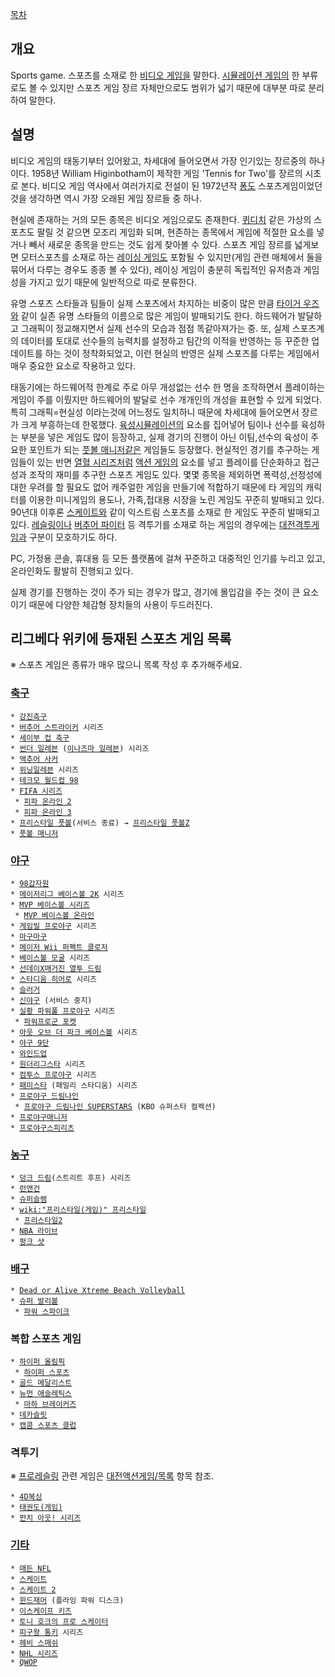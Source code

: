 [[목차]]

== 개요 ==
Sports game. 스포츠를 소재로 한 [[비디오 게임]]을 말한다. [[시뮬레이션 게임]]의 한 부류로도 볼 수 있지만 스포츠 게임 장르 자체만으로도 범위가 넓기 때문에 대부분 따로 분리하여 말한다.

== 설명 ==
비디오 게임의 태동기부터 있어왔고, 차세대에 들어오면서 가장 인기있는 장르중의 하나이다. 1958년 William Higinbotham이 제작한 게임 'Tennis for Two'를 장르의 시초로 본다. 비디오 게임 역사에서 여러가지로 전설이 된 1972년작 [[퐁]]도 스포츠게임이었던 것을 생각하면 역시 가장 오래된 게임 장르들 중 하나.

현실에 존재하는 거의 모든 종목은 비디오 게임으로도 존재한다. [[퀴디치]] 같은 가상의 스포츠도 팔릴 것 같으면 모조리 게임화 되며, 현존하는 종목에서 게임에 적절한 요소를 넣거나 빼서 새로운 종목을 만드는 것도 쉽게 찾아볼 수 있다. 스포츠 게임 장르를 넓게보면 모터스포츠를 소재로 하는 [[레이싱 게임]]도 포함될 수 있지만(게임 관련 매체에서 둘을 묶어서 다루는 경우도 종종 볼 수 있다), 레이싱 게임이 충분히 독립적인 유저층과 게임성을 가지고 있기 때문에 일반적으로 따로 분류한다.

유명 스포츠 스타들과 팀들이 실제 스포츠에서 차지하는 비중이 많은 만큼 [[타이거 우즈]]와 같이 실존 유명 스타들의 이름으로 많은 게임이 발매되기도 한다. 하드웨어가 발달하고 그래픽이 정교해지면서 실제 선수의 모습과 점점 똑같아져가는 중. 또, 실제 스포츠계의 데이터를 토대로 선수들의 능력치를 설정하고 팀간의 이적을 반영하는 등 꾸준한 업데이트를 하는 것이 정착화되었고, 이런 현실의 반영은 실제 스포츠를 다루는 게임에서 매우 중요한 요소로 작용하고 있다.

태동기에는 하드웨어적 한계로 주로 아무 개성없는 선수 한 명을 조작하면서 플레이하는 게임이 주를 이뤘지만 하드웨어의 발달로 선수 개개인의 개성을 표현할 수 있게 되었다.특히 그래픽=현실성 이라는것에 어느정도 일치하니 때문에 차세대에 들어오면서 장르가 크게 부흥하는데 한몫했다. [[육성시뮬레이션]]의 요소를 집어넣어 팀이나 선수를 육성하는 부분을 넣은 게임도 많이 등장하고, 실제 경기의 진행이 아닌 이팀,선수의 육성이 주요한 포인트가 되는 [[풋볼 매니저]]같은 게임들도 등장했다. 현실적인 경기를 추구하는 게임들이 있는 반면 [[열혈 시리즈]]처럼 [[액션 게임]]의 요소를 넣고 플레이를 단순화하고 접근성과 조작의 재미를 추구한 스포츠 게임도 있다. 몇몇 종목을 제외하면 폭력성,선정성에 대한 우려를 할 필요도 없어 캐주얼한 게임을 만들기에 적합하기 때문에 타 게임의 캐릭터를 이용한 미니게임의 용도나, 가족,접대용 시장을 노린 게임도 꾸준히 발매되고 있다. 90년대 이후론 [[스케이트]]와 같이 익스트림 스포츠를 소재로 한 게임도 꾸준히 발매되고 있다. [[레슬링]]이나 [[버추어 파이터]] 등 격투기를 소재로 하는 게임의 경우에는 [[대전격투게임]]과 구분이 모호하기도 하다.

PC, 가정용 콘솔, 휴대용 등 모든 플랫폼에 걸쳐 꾸준하고 대중적인 인기를 누리고 있고, 온라인화도 활발히 진행되고 있다.

실제 경기를 진행하는 것이 주가 되는 경우가 많고, 경기에 몰입감을 주는 것이 큰 요소이기 때문에 다양한 체감형 장치들의 사용이 두드러진다.

== 리그베다 위키에 등재된 스포츠 게임 목록 ==
※ 스포츠 게임은 종류가 매우 많으니 목록 작성 후 추가해주세요.
=== [[축구]] ===
 * [[강진축구]]
 * [[버추어 스트라이커]] 시리즈
 * [[세이부 컵 축구]]
 * [[썬더 일레븐]] ([[이나즈마 일레븐]]) 시리즈
 * [[액추어 사커]]
 * [[위닝일레븐]] 시리즈
 * [[테크모 월드컵 98]]
 * [[FIFA 시리즈]]
  * [[피파 온라인 2]]
  * [[피파 온라인 3]]
 * [[프리스타일 풋볼]](서비스 종료) → [[프리스타일 풋볼Z]]
 * [[풋볼 매니저]]
=== [[야구]] ===
 * [[98갑자원]]
 * [[메이저리그 베이스볼 2K]] 시리즈
 * [[MVP 베이스볼 시리즈]]
  * [[MVP 베이스볼 온라인]]
 * [[게임빌 프로야구]] 시리즈
 * [[마구마구]]
 * [[메이저 Wii 퍼펙트 클로저]]
 * [[베이스볼 모굴]] 시리즈
 * [[선데이X매거진 열투 드림]]
 * [[스타디움 히어로]] 시리즈
 * [[슬러거]]
 * [[신야구]] (서비스 중지)
 * [[실황 파워풀 프로야구]] 시리즈
  * [[파워프로군 포켓]]
 * [[아웃 오브 더 파크 베이스볼]] 시리즈
 * [[야구 9단]]
 * [[와인드업]]
 * [[원더리그스타]] 시리즈
 * [[컴투스 프로야구]] 시리즈
 * [[패미스타]] (패밀리 스타디움) 시리즈
 * [[프로야구 드림나인]]
  * [[프로야구 드림나인 SUPERSTARS]] (KBO 슈퍼스타 컬렉션)
 * [[프로야구매니저]]
 * [[프로야구스피리츠]]
=== [[농구]] ===
 * [[덩크 드림]](스트리트 후프) 시리즈
 * [[런앤건]]
 * [[슈퍼슬램]]
 * [[wiki:"프리스타일(게임)" 프리스타일]]
  * [[프리스타일2]]
 * [[NBA 라이브]]
 * [[펑크 샷]]
=== [[배구]] ===
 * [[Dead or Alive Xtreme Beach Volleyball]]
 * [[슈퍼 발리볼]]
  * [[파워 스파이크]]
=== 복합 스포츠 게임 ===
 * [[하이퍼 올림픽]]
  * [[하이퍼 스포츠]]
 * [[골드 메달리스트]]
 * [[뉴먼 애슬레틱스]]
  * [[마하 브레이커즈]]
 * [[데카슬릿]]
 * [[캡콤 스포츠 클럽]]
=== 격투기 ===
※ [[프로레슬링]] 관련 게임은 [[대전액션게임/목록]] 항목 참조.

 * [[4D복싱]]
 * [[태권도(게임)]]
 * [[펀치 아웃! 시리즈]]
=== [[기타]] ===
 * [[매든 NFL]]
 * [[스케이트]]
 * [[스케이트 2]]
 * [[윈드재머]] (플라잉 파워 디스크)
 * [[이스케이프 키즈]]
 * [[토니 호크의 프로 스케이터]]
 * [[피구왕 통키]] 시리즈
 * [[헤비 스매쉬]]
 * [[NHL 시리즈]]
 * [[QWOP]]
